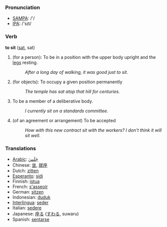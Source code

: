 === Pronunciation ===
*[[w:SAMPA|SAMPA]]: /'/
*[[w:IPA|IPA]]: /'sɪt/

=== Verb ===

'''to sit''' ([[sat]], sat)

# (for a person): To be in a position with the upper body upright and the [[leg]]s resting.
#: ''After a long day of walking, it was good just to sit.''
# (for objects): To occupy a given position permanently
#: ''The temple has sat atop that hill for centuries.''
# To be a member of a deliberative body.
#: ''I currently sit on a standards committee.''
# (of an agreement or arrangement) To be accepted
#: ''How with this new contract sit with the workers?  I don't think it will sit well.''

=== Translations ===
*[[Arabic]]: [[جَلَسَ]]
*Chinese: [[坐]], [[就座]]
*Dutch: [[zitten]]
*[[Esperanto]]: [[sidi]]
*Finnish: [[istua]]
*French: [[asseoir|s'asseoir]]
*German: [[sitzen]]
*Indonesian: [[duduk]]
*[[Interlingua]]: [[seder]]
*Italian: [[sedere]]
*Japanese: [[座る]] ([[すわる]], suwaru)
*Spanish: [[sentarse]]